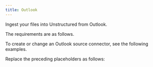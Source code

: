 ```yaml
---
title: Outlook
---
```


Ingest your files into Unstructured from Outlook.

The requirements are as follows.


<OutlookPrerequisites />

To create or change an Outlook source connector, see the following examples.


<CodeGroup>
    <OutlookAPIRESTCreate />
    <OutlookAPIRESTChange />
</CodeGroup>

Replace the preceding placeholders as follows:


<OutlookAPIPlaceholders />